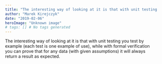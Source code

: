 ```yaml
---
title: "The interesting way of looking at it is that with unit testing you test by example (each test is…"
author: "Marek Kirejczyk"
date: "2019-02-06"
heroImage: "Unknown image"
# tags: [] # No tags generated
---
```


The interesting way of looking at it is that with unit testing you test by example (each test is one example of use), while with formal verification you can prove that for any data (with given assumptions) it will always return a result as expected.